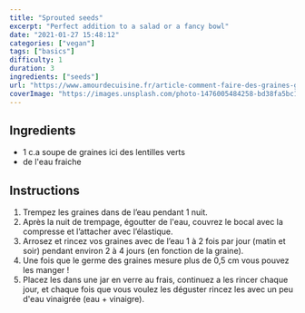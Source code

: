 ```yaml
---
title: "Sprouted seeds"
excerpt: "Perfect addition to a salad or a fancy bowl"
date: "2021-01-27 15:48:12"
categories: ["vegan"]
tags: ["basics"]
difficulty: 1
duration: 3
ingredients: ["seeds"]
url: "https://www.amourdecuisine.fr/article-comment-faire-des-graines-germees-les-lentilles-vertes.html"
coverImage: "https://images.unsplash.com/photo-1476005484258-bd38fa5bc155?ixlib=rb-1.2.1&ixid=MXwxMjA3fDB8MHxwaG90by1wYWdlfHx8fGVufDB8fHw%3D&auto=format&fit=crop&w=700&q=72"
---
```


## Ingredients

- 1 c.a soupe de graines ici des lentilles verts
- de l'eau fraiche

## Instructions

1. Trempez les graines dans de l’eau pendant 1 nuit.
2. Après la nuit de trempage, égoutter de l'eau, couvrez le bocal avec la compresse et l’attacher avec l’élastique.
3. Arrosez et rincez vos graines avec de l’eau 1 à 2 fois par jour (matin et soir) pendant environ 2 à 4 jours (en fonction de la graine).
4. Une fois que le germe des graines mesure plus de 0,5 cm vous pouvez les manger !
5. Placez les dans une jar en verre au frais, continuez a les rincer chaque jour, et chaque fois que vous voulez les déguster rincez les avec un peu d'eau vinaigrée (eau + vinaigre).
